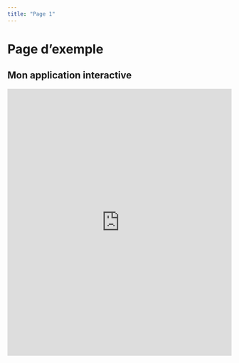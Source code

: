 ```yaml
---
title: "Page 1"
---
```


# Page d'exemple

## Mon application interactive

<iframe src="https://jmiron.shinyapps.io/ANOVA/"
        width="100%" height="600" frameborder="0"></iframe>